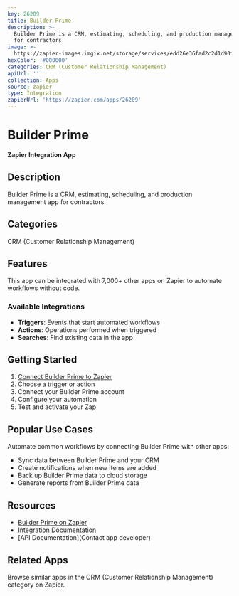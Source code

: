 ```yaml
---
key: 26209
title: Builder Prime
description: >-
  Builder Prime is a CRM, estimating, scheduling, and production management app
  for contractors
image: >-
  https://zapier-images.imgix.net/storage/services/edd26e36fad2c2d1d90f1aa4f85701bd.png?auto=format%2Ccompress&ixlib=python-3.0.0&q=50
hexColor: '#000000'
categories: CRM (Customer Relationship Management)
apiUrl: ''
collection: Apps
source: zapier
type: Integration
zapierUrl: 'https://zapier.com/apps/26209'
---
```

# Builder Prime

**Zapier Integration App**

## Description

Builder Prime is a CRM, estimating, scheduling, and production management app for contractors

## Categories

CRM (Customer Relationship Management)

## Features

This app can be integrated with 7,000+ other apps on Zapier to automate workflows without code.

### Available Integrations

- **Triggers**: Events that start automated workflows
- **Actions**: Operations performed when triggered
- **Searches**: Find existing data in the app

## Getting Started

1. [Connect Builder Prime to Zapier](https://zapier.com/apps/26209)
2. Choose a trigger or action
3. Connect your Builder Prime account
4. Configure your automation
5. Test and activate your Zap

## Popular Use Cases

Automate common workflows by connecting Builder Prime with other apps:

- Sync data between Builder Prime and your CRM
- Create notifications when new items are added
- Back up Builder Prime data to cloud storage
- Generate reports from Builder Prime data

## Resources

- [Builder Prime on Zapier](https://zapier.com/apps/26209)
- [Integration Documentation](https://zapier.com/apps/26209/integrations)
- [API Documentation](Contact app developer)

## Related Apps

Browse similar apps in the CRM (Customer Relationship Management) category on Zapier.
